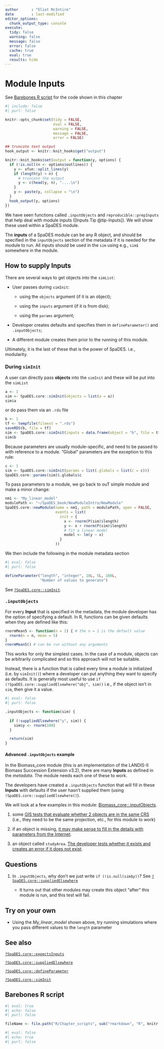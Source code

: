 ```yaml
---
author      : "Eliot McIntire"
date        : last-modified
editor_options:
  chunk_output_type: console
execute:
  tidy: false
  warning: false
  message: false
  error: false
  cache: true
  eval: true
  results: hide
---
```


# Module Inputs {#sec-moduleinputs}

::: {.callout-tip appearance="simple"}
See [Barebones R script] for the code shown in this chapter
:::

```r
#| include: false
#| purl: false

knitr::opts_chunk$set(tidy = FALSE, 
                      eval = FALSE,
                      warning = FALSE, 
                      message = FALSE, 
                      error = FALSE)

## truncate text output
hook_output <- knitr::knit_hooks$get("output")

knitr::knit_hooks$set(output = function(y, options) {
  if (!is.null(n <- options$outlines)) {
    y <- xfun::split_lines(y)
    if (length(y) > n) {
      # truncate the output
      y <- c(head(y, n), "....\n")
    }
    y <- paste(y, collapse = "\n")
  }
  hook_output(y, options)
})

```

We have seen functions called `.inputObjects` and
`reproducible::prepInputs` that help deal with module inputs ([Inputs Tip @tip-Inputs]).
We will show these used within a SpaDES module.

::: {#tip-Inputs .callout-tip}
The **inputs** of a SpaDES module can be any R object, and should be
specified in the `inputObjects` section of the metadata if it is needed
for the module to run. All inputs should be used in the `sim` using
e.g., `sim$` somewhere in the module.
:::

## How to supply **Inputs**

There are several ways to get objects into the `simList`:

-   User passes during `simInit`:
    
    -   using the `objects` argument (if it is an object);

    -   using the `inputs` argument (if it is from disk);

    -   using the `params` argument;

-   Developer creates defaults and specifies them in `defineParameter()` 
    and `.inputObjects`;

-   A different module creates them prior to the running of this module.

Ultimately, it is the last of these that is the power of SpaDES. i.e.,
modularity.

### During `simInit`

A user can directly pass **objects** into the `simInit` and these will
be put into the `simList`

```r
a <- 1
sim <- SpaDES.core::simInit(objects = list(a = a))
sim$a
```

or do pass them via an `.rds` file

```r
b <- 1
tf <- tempfile(fileext = ".rds")
saveRDS(b, file = tf)
sim <- SpaDES.core::simInit(inputs = data.frame(object = "b", file = tf))
sim$b
```

Because parameters are usually module-specific, and need to be passed to with reference
to a module. "Global" parameters are the exception to this rule:

```r
c <- 1
sim <- SpaDES.core::simInit(params = list(.globals = list(c = c)))
SpaDES.core::params(sim)$.globals$c
```

To pass parameters to a module, we go back to ouT simple module and make a minor change:

```r
nm1 <- "My_linear_model"
modulePath <- "~/SpaDES_book/NewModuleIntro/NewModule"
SpaDES.core::newModule(name = nm1, path = modulePath, open = FALSE,
                       events = list(
                         init = {
                           x <- rnorm(P(sim)$length)
                           y <- x + rnorm(P(sim)$length)
                           # fit a linear model
                           model <- lm(y ~ x)
                         }
                       ))
```

We then include the following in the module metadata section

```r
#| eval: false
#| purl: false

defineParameter("length", "integer", 10L, 5L, 100L,
                "Number of values to generate")
```

See
[`?SpaDES.core::simInit`](https://rdrr.io/cran/SpaDES.core/man/suppliedElsewhere.html).

### `.inputObjects`

For every **Input** that is specified in the metadata, the module
developer has the option of specifying a default. In R, functions can be
given defaults when they are defined like this:

```r
rnormMean5 <- function(n = 1) { # the n = 1 is the default value
  rnorm(n = n, mean = 5)
}
rnormMean5() # can be run without any arguments
```

This works for only the simplest cases. In the case of a module, objects
can be arbitrarily complicated and so this approach will not be
suitable.

Instead, there is a function that is called every time a module is
initialized (i.e. by `simInit()`) where a developer can put anything
they want to specify as defaults. It is generally most useful to use
`if (!SpaDES.core::suppliedElsewhere("obj", sim))` i.e., if the object
isn't in `sim`, then give it a value.

```r
#| eval: false
#| purl: false

.inputObjects <- function(sim) {
  
  if (!suppliedElsewhere("y", sim)) {
    sim$y <- rnorm(100)
  }

  return(sim)
}
```

#### Advanced `.inputObjects` example

In the Biomass_core module (this is an implementation of the LANDIS-II
Biomass Succession Extension v3.2), there are many **Inputs** as defined
in the *metadata*. The module needs each one of these to work.

The developers have created a `.inputObjects` function that will fill in
these **Inputs** with defaults if the user hasn't supplied them (using
`!SpaDES.core::suppliedElsewhere()`).

We will look at a few examples in this module:
[Biomass_core::.inputObjects](https://github.com/PredictiveEcology/Biomass_core/blob/d5c214b69f35e7a9f57c59ca7d08329b49328e86/Biomass_core.R#L1964).

1. some [GIS tests that evaluate whether 2 objects are in the same
CRS](https://github.com/PredictiveEcology/Biomass_core/blob/d5c214b69f35e7a9f57c59ca7d08329b49328e86/Biomass_core.R#L2052)
(i.e., they need to be the same projection, etc., for this module to
work)

2. if an object is missing, [it may make sense to fill in the
details with parameters from the
Internet](https://github.com/PredictiveEcology/Biomass_core/blob/d5c214b69f35e7a9f57c59ca7d08329b49328e86/Biomass_core.R#L2066).

3. an object called `studyArea`. [The developer tests whether it
exists and creates an error if it does not
exist](https://github.com/PredictiveEcology/Biomass_core/blob/d5c214b69f35e7a9f57c59ca7d08329b49328e86/Biomass_core.R#L1972).


## Questions

1.  In `.inputObjects`, why don't we just write `if (!is.null(sim$y))`?
    See
    [`?SpaDES.core::suppliedElsewhere`](https://rdrr.io/cran/SpaDES.core/man/suppliedElsewhere.html)

    -   It turns out that other modules may create this object "after"
        this module is run, and this test will fail.

## Try on your own

-   Using the *My_linear_model* shown above, try running simulations 
    where you pass different values to the  `length` parameter

## See also

[`?SpaDES.core::expectsInputs`](https://rdrr.io/cran/SpaDES.core/man/expectsInputs.html)

[`?SpaDES.core::suppliedElsewhere`](https://rdrr.io/cran/SpaDES.core/man/suppliedElsewhere.html)

[`?SpaDES.core::defineParameter`](https://rdrr.io/cran/SpaDES.core/man/defineParameter.html)

[`?SpaDES.core::simInit`](https://rdrr.io/cran/SpaDES.core/man/simInit.html)

## Barebones R script

```r
#| eval: true
#| echo: false
#| purl: false

fileName <- file.path("R/Chapter_scripts", sub("rmarkdown", "R", knitr::current_input()))
```

```r
#| eval: false
#| echo: true
#| purl: false

```
